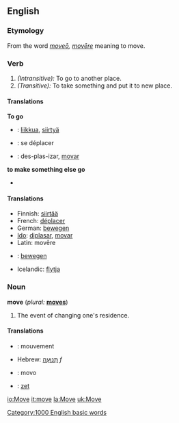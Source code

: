 ==English==

===Etymology===
From the {{L.}} word ''[[moveō]], [[movēre]]'' meaning to move.

===Verb===
{{en-infl-reg-other-e|mov|e|}}
# ''(Intransitive):'' To go to another place.
# ''(Transitive):'' To take something and put it to new place.

====Translations====
'''To go'''
* {{fi}} : [[liikkua]], [[siirtyä]]
* {{fr}} : se déplacer
* {{io}} : des-plas-izar, [[movar]]
'''to make something else go'''
* {{substub}}

====Translations====
{{checktrans}}
<!-- these trans need to be duplicated for both the trans and intrans above -->
*Finnish: [[siirtää]]
*French: [[déplacer]]
*German: [[bewegen]]
*[[Ido]]: [[diplasar]], [[movar]]
*Latin: movēre
* {{nl}}: [[bewegen]]
* Icelandic: [[flytja]]

===Noun===
'''move'''  (''plural:'' '''[[moves]]''')
# The event of changing one's residence.

====Translations====
* {{fr}} : mouvement
*Hebrew: [[תנועה|תְּנוּעָה]] ''f''
* {{io}} : movo
* {{nl}}: [[zet]]

[[Category:1000 English basic words]]

[[io:Move]]
[[it:move]]
[[la:Move]]
[[uk:Move]]